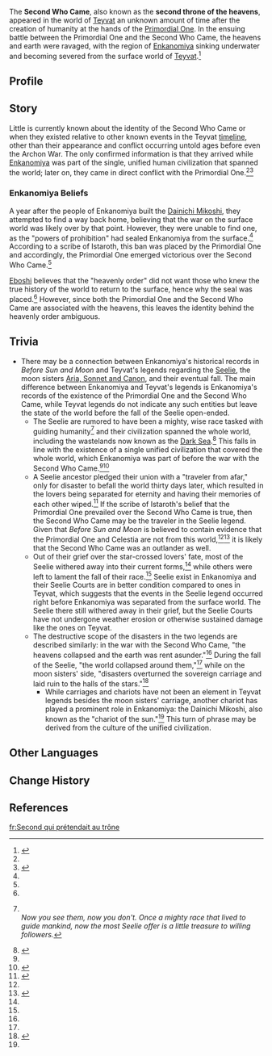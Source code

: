 {{Character Infobox
|type             = Mentioned
|region           = Teyvat
}}
The '''Second Who Came''', also known as the '''second throne of the heavens''', appeared in the world of [[Teyvat]] an unknown amount of time after the creation of humanity at the hands of the [[Primordial One]]. In the ensuing battle between the Primordial One and the Second Who Came, the heavens and earth were ravaged, with the region of [[Enkanomiya]] sinking underwater and becoming severed from the surface world of [[Teyvat]].<ref name="Before Sun and Moon">{{Ref/Book|The Byakuyakoku Collection|2|Before Sun and Moon}}</ref>

==Profile==
{{Quote|The second throne of the heavens came, and war was rekindled, as it was in the world's creation. That day, the heavens collapsed and the earth was rent asunder. Our ancestors and their ancestral land fell into this place during that conflict.|A scribe of [[Istaroth]]|[[Before Sun and Moon]]}}

==Story==
Little is currently known about the identity of the Second Who Came or when they existed relative to other known events in the Teyvat [[timeline]], other than their appearance and conflict occurring untold ages before even the Archon War. The only confirmed information is that they arrived while [[Enkanomiya]] was part of the single, unified human civilization that spanned the world; later on, they came in direct conflict with the Primordial One.<ref name="Before Sun and Moon" /><ref name="3 Martial Trials">{{Ref/Quest|The Three Great Martial Trials}}</ref>

===Enkanomiya Beliefs===
A year after the people of Enkanomiya built the [[Dainichi Mikoshi]], they attempted to find a way back home, believing that the war on the surface world was likely over by that point. However, they were unable to find one, as the "powers of prohibition" had sealed Enkanomiya from the surface.<ref name="3 Martial Trials" /> According to a scribe of Istaroth, this ban was placed by the Primordial One and accordingly, the Primordial One emerged victorious over the Second Who Came.<ref name="Before Sun and Moon" />

[[Eboshi]] believes that the "heavenly order" did not want those who knew the true history of the world to return to the surface, hence why the seal was placed.<ref name="3 Martial Trials" /> However, since both the Primordial One and the Second Who Came are associated with the heavens, this leaves the identity behind the heavenly order ambiguous.

==Trivia==
*There may be a connection between Enkanomiya's historical records in ''Before Sun and Moon'' and Teyvat's legends regarding the [[Seelie]], the moon sisters [[Aria, Sonnet and Canon]], and their eventual fall. The main difference between Enkanomiya and Teyvat's legends is Enkanomiya's records of the existence of the Primordial One and the Second Who Came, while Teyvat legends do not indicate any such entities but leave the state of the world before the fall of the Seelie open-ended.
**The Seelie are rumored to have been a mighty, wise race tasked with guiding humanity<ref>{{Ref/Loading|Seelie}}<br />''Now you see them, now you don't. Once a mighty race that lived to guide mankind, now the most Seelie offer is a little treasure to willing followers.''</ref> and their civilization spanned the whole world, including the wastelands now known as the [[Dark Sea]].<ref name="ADT3">{{Ref/Book|A Drunkard's Tale|3}}</ref> This falls in line with the existence of a single unified civilization that covered the whole world, which Enkanomiya was part of before the war with the Second Who Came.<ref name="3 Martial Trials" /><ref name="SubterraTrials">{{Ref/Quest|The Subterranean Trials of Drake and Serpent}}</ref>
**A Seelie ancestor pledged their union with a "traveler from afar," only for disaster to befall the world thirty days later, which resulted in the lovers being separated for eternity and having their memories of each other wiped.<ref name="RoJ4">{{Ref/Book|Records of Jueyun|4|Mountain Spirits}}</ref> If the scribe of Istaroth's belief that the Primordial One prevailed over the Second Who Came is true, then the Second Who Came may be the traveler in the Seelie legend. Given that ''Before Sun and Moon'' is believed to contain evidence that the Primordial One and Celestia are not from this world,<ref name="SubterraTrials" /><ref>{{Ref/Quest|Antigonus}}</ref> it is likely that the Second Who Came was an outlander as well.
**Out of their grief over the star-crossed lovers' fate, most of the Seelie withered away into their current forms,<ref name="RoJ4"/> while others were left to lament the fall of their race.<ref name="ADT3" /> Seelie exist in Enkanomiya and their Seelie Courts are in better condition compared to ones in Teyvat, which suggests that the events in the Seelie legend occurred right before Enkanomiya was separated from the surface world. The Seelie there still withered away in their grief, but the Seelie Courts have not undergone weather erosion or otherwise sustained damage like the ones on Teyvat.
**The destructive scope of the disasters in the two legends are described similarly: in the war with the Second Who Came, "the heavens collapsed and the earth was rent asunder."<ref name="Before Sun and Moon" /> During the fall of the Seelie, "the world collapsed around them,"<ref name="RoJ4" /> while on the moon sisters' side, "disasters overturned the sovereign carriage and laid ruin to the halls of the stars."<ref>{{Ref/Book|Moonlit Bamboo Forest|3}}</ref>
***While carriages and chariots have not been an element in Teyvat legends besides the moon sisters' carriage, another chariot has played a prominent role in Enkanomiya: the Dainichi Mikoshi, also known as the "chariot of the sun."<ref name="SubterraTrials" /> This turn of phrase may be derived from the culture of the unified civilization.

==Other Languages==
{{Other Languages
|en      = Second Who Came
|zhs     = 后来的第二位
|zhs_rm  = Hòulái de Dì'èrwèi
|zht     = 後來的第二位
|zht_rm  = Hòulái de Dì'èrwèi
|zh_tl   = The Second One Who Came After
|ja      = 後に来た二人目
|ja_rm   = Ato ni Kita Futarime{{Assumed}}
|ja_tl   = The Second One Who Came After
|ko      = 나중의 그분
|ko_rm   = Najung-ui Geubun
|ko_tl   = That One of the Later
|es      = La segunda persona que reclamaba el trono<!--common noun-->
|es_tl   = The Second Person to Reclaim the Throne
|fr      = Le Second qui prétendait au trône
|fr_tl   = The Second Who Was Entitled to the Throne
|ru      = Второе Пришедшее
|ru_tl   = Second Coming
|th      = ราชาองค์ที่สอง
|th_rm   = 
|th_tl   = 
|vi      = Vị Thứ Hai
|vi_tl   = The Second One
|de      = Der Zweite, der nachher kam
|de_tl   = The Second (One), Who Came After
|id      = Takhta kedua<!--common noun-->
|id_tl   = Second Throne
|pt      = Segundo Que Veio
|pt_tl   = 
|tr      = İkinci Geleni<!--case is correct?-->
|tr_tl   = 
|it      = Secondo venuto
|it_tl   = Second Who Came
}}

==Change History==
{{Change History|introduced=2.4}}

==References==
{{Reflist|2}}

[[fr:Second qui prétendait au trône]]